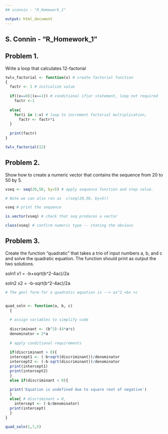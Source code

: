 ```yaml
---
## sconnin - "R_Homework_1"

output: html_document
---
```

## S. Connin - "R_Homework_1"

## Problem 1.

Write a loop that calculates 12-factorial

```r

twlv_factorial <- function(x) # create factorial function
{
  factr <- 1 # initialize value
  
  if((x==0)|(x==1)) # conditional if|or statement, loop not required
    factr <-1
  
  else{
    for(i in 1:x) # loop to increment factorial multiplication, 
      factr <- factr*i
  }
  
  print(factr)
}

twlv_factorial(12)

```

## Problem 2.

Show how to create a numeric vector that contains the sequence from 20 to 50 by 5.
```r
vseq <- seq(20,50, by=5) # apply sequence function and step value.

# Note we can also run as  c(seq(20,50, by=5))

vseq # print the sequence

is.vector(vseq) # check that seq produces a vector

class(vseq) # confirm numeric type -- stating the obvious

```
## Problem 3.

Create the function “quadratic” that takes a trio of input numbers a, b, and c and solve the quadratic equation. The function should print as output the two solutions.

soln1 x1 = -b+sqrt(b^2-4ac)/2a

soln2 x2 = -b-sqrt(b^2-4ac)/2a

```r

# The genl form for a quadratic equation is --> ax^2 +bx +c


quad_soln <- function(a, b, c)
  {
  
  # assign variables to simplify code
  
  discriminant <- (b^2)-(4*a*c) 
  denominator = 2*a
  
  # apply conditional requirements
  
  if(discriminant > 0){
  intercept1 <- (-b+sqrt(discriminant))/denominator
  intercept2 <- (-b-sqrt(discriminant))/denominator
  print(intercept1)
  print(intercept2)
  }
  else if(discriminant < 0){
  
  print('Equation is undefined due to square root of negative')
  } 
  else{ # discriminant = 0, 
    intercept <- (-b/denominator)
  print(intercept)
  }
}

quad_soln(1,7,5)
```
